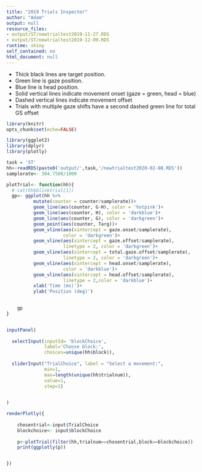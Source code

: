 ```yaml
---
title: "2019 Trials Inspector"
author: "Adam"
output: null
resource_files:
- output/ST/newtrialtest2019-11-27.RDS
- output/ST/newtrialtest2019-12-09.RDS
runtime: shiny
self_contained: no
html_document: null
---
```


* Thick black lines are target position.
* Green line is gaze position.
* Blue line is head position.
* Solid vertical lines indicate movement onset (gaze = green, head = blue)
* Dashed vertical lines indicate movement offset
* Trials with multiple gaze shifts have a second dashed green line for total GS offset

```r
library(knitr)
opts_chunk$set(echo=FALSE)
```

```r

library(ggplot2)
library(dplyr)
library(plotly)


```


```R
task = 'ST'
hh<-readRDS(paste0('output/',task,'/newtrialtest2020-02-08.RDS'))
samplerate<- 304.7508/1000

plotTrial<- function(hh){
  # cat(hh$blinktrial[1])
  gp<- ggplot(hh %>%
          mutate(counter = counter/samplerate))+
          geom_line(aes(counter, G-H), color = 'hotpink')+
          geom_line(aes(counter, H), color = 'darkblue')+
          geom_line(aes(counter, G), color = 'darkgreen')+
          geom_point(aes(counter, Targ))+
          geom_vline(aes(xintercept = gaze.onset/samplerate), 
                     color = 'darkgreen')+
          geom_vline(aes(xintercept = gaze.offset/samplerate), 
                     linetype = 2, color = 'darkgreen')+
          geom_vline(aes(xintercept = total.gaze.offset/samplerate),
                     linetype = 2, color = 'darkgreen')+
          geom_vline(aes(xintercept = head.onset/samplerate),
                     color = 'darkblue')+
          geom_vline(aes(xintercept = head.offset/samplerate), 
                     linetype = 2,color = 'darkblue')+
          xlab('Time (ms)')+
          ylab('Position (deg)')
    

    gp
}


inputPanel(
  
  selectInput(inputId= 'blockChoice',
              label='Choose block:',
              choices=unique(hh$block)),
  
  sliderInput("TrialChoice", label = "Select a movement:",
              min=1,
              max=length(unique(hh$trialnum)),
              value=1,
              step=1)
  

)

renderPlotly({
  
    chosentrial<-input$TrialChoice
    blockchoice<- input$blockChoice
    
    p<-plotTrial(filter(hh,trialnum==chosentrial,block==blockchoice))
    print(ggplotly(p))


})

```



